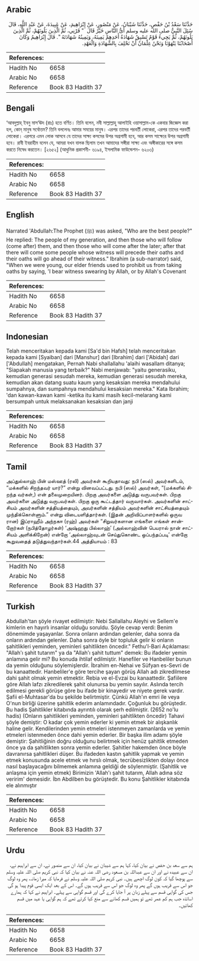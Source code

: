 ## Arabic


<div dir="rtl" lang="ar" style={{fontSize:'larger',backgroundColor:'#f8f9fa',padding:20}}>
حَدَّثَنَا سَعْدُ بْنُ حَفْصٍ، حَدَّثَنَا شَيْبَانُ، عَنْ مَنْصُورٍ، عَنْ إِبْرَاهِيمَ، عَنْ عَبِيدَةَ، عَنْ عَبْدِ اللَّهِ، قَالَ سُئِلَ النَّبِيُّ صلى الله عليه وسلم أَىُّ النَّاسِ خَيْرٌ قَالَ ‏ "‏ قَرْنِي، ثُمَّ الَّذِينَ يَلُونَهُمْ، ثُمَّ الَّذِينَ يَلُونَهُمْ، ثُمَّ يَجِيءُ قَوْمٌ تَسْبِقُ شَهَادَةُ أَحَدِهِمْ يَمِينَهُ، وَيَمِينُهُ شَهَادَتَهُ ‏"‏‏.‏ قَالَ إِبْرَاهِيمُ وَكَانَ أَصْحَابُنَا يَنْهَوْنَا وَنَحْنُ غِلْمَانٌ أَنْ نَحْلِفَ بِالشَّهَادَةِ وَالْعَهْدِ‏.‏
</div>
<div style={{backgroundColor:'#f8f9fa',padding:20, marginBottom: 10}}><table> <thead> <tr> <th>References:</th> <th></th> </tr> </thead> <tbody><tr><td>Hadith No</td><td>6658</td></tr><tr><td>Arabic No</td><td>6658</td></tr><tr><td>Reference</td><td>Book 83 Hadith 37</td></tr></tbody></table></div>

## Bengali


<div dir="ltr" lang="bn" style={{fontSize:'larger',backgroundColor:'#f8f9fa',padding:20}}>
‘আবদুল্লাহ্ ইবনু মাস‘ঊদ (রাঃ) হতে বর্ণিত। তিনি বলেন, নবী সাল্লাল্লাহু আলাইহি ওয়াসাল্লাম-কে একবার জিজ্ঞেস করা হল, কোন্ মানুষ সর্বোত্তম? তিনি বললেনঃ আমার সময়ের মানুষ। এরপর তাদের পরবর্তী লোকেরা, এরপর তাদের পরবর্তী লোকেরা। এরপরে এমন লোক আসবে যে তাদের সাক্ষ্য কসমের উপর অগ্রগামী হবে, আর কসম সাক্ষ্যের উপর অগ্রগামী হবে। রাবী ইবরাহীম বলেন যে, আমরা যখন বালক ছিলাম তখন আমাদের সঙ্গীরা সাক্ষ্য এবং অঙ্গীকারের সঙ্গে কসম করতে নিষেধ করতেন। [২৬৫২] (আধুনিক প্রকাশনী- ৬১৯৪, ইসলামিক ফাউন্ডেশন- ৬২০৩)
</div>
<div style={{backgroundColor:'#f8f9fa',padding:20, marginBottom: 10}}><table> <thead> <tr> <th>References:</th> <th></th> </tr> </thead> <tbody><tr><td>Hadith No</td><td>6658</td></tr><tr><td>Arabic No</td><td>6658</td></tr><tr><td>Reference</td><td>Book 83 Hadith 37</td></tr></tbody></table></div>

## English


<div dir="ltr" lang="en" style={{fontSize:'larger',backgroundColor:'#f8f9fa',padding:20}}>
Narrated 'Abdullah:The Prophet (ﷺ) was asked, "Who are the best people?" He replied: The people of my generation, and then those who will follow (come after) them, and then those who will come after the later; after that there will come some people whose witness will precede their oaths and their oaths will go ahead of their witness." Ibrahim (a sub-narrator) said, "When we were young, our elder friends used to prohibit us from taking oaths by saying, 'I bear witness swearing by Allah, or by Allah's Covenant
</div>
<div style={{backgroundColor:'#f8f9fa',padding:20, marginBottom: 10}}><table> <thead> <tr> <th>References:</th> <th></th> </tr> </thead> <tbody><tr><td>Hadith No</td><td>6658</td></tr><tr><td>Arabic No</td><td>6658</td></tr><tr><td>Reference</td><td>Book 83 Hadith 37</td></tr></tbody></table></div>

## Indonesian


<div dir="ltr" lang="id" style={{fontSize:'larger',backgroundColor:'#f8f9fa',padding:20}}>
Telah menceritakan kepada kami [Sa'd bin Hafsh] telah menceritakan kepada kami [Syaiban] dari [Manshur] dari [Ibrahim] dari ['Abidah] dari ['Abdullah] mengatakan, Pernah Nabi shallallahu 'alaihi wasallam ditanya; "Siapakah manusia yang terbaik?" Nabi menjawab: "yaitu generasiku, kemudian generasi sesudah mereka, kemudian generasi sesudah mereka, kemudian akan datang suatu kaum yang kesaksian mereka mendahului sumpahnya, dan sumpahnya mendahului kesaksian mereka." Kata Ibrahim; 'dan kawan-kawan kami -ketika itu kami masih kecil-melarang kami bersumpah untuk melaksanakan kesaksian dan janji
</div>
<div style={{backgroundColor:'#f8f9fa',padding:20, marginBottom: 10}}><table> <thead> <tr> <th>References:</th> <th></th> </tr> </thead> <tbody><tr><td>Hadith No</td><td>6658</td></tr><tr><td>Arabic No</td><td>6658</td></tr><tr><td>Reference</td><td>Book 83 Hadith 37</td></tr></tbody></table></div>

## Tamil


<div dir="ltr" lang="ta" style={{fontSize:'larger',backgroundColor:'#f8f9fa',padding:20}}>
அப்துல்லாஹ் பின் மஸ்ஊத் (ரலி) அவர்கள் கூறியதாவது: நபி (ஸல்) அவர்களிடம், “மக்களில் சிறந்தவர் யார்?” என்று வினவப்பட்டது. நபி (ஸல்) அவர்கள், “(மக்களில் சிறந்த வர்கள்,) என் தலைமுறையினர். பிறகு அவர்களை அடுத்து வருபவர்கள். பிறகு அவர்களை அடுத்து வருபவர்கள். பிறகு ஒரு கூட்டத்தார் வருவார்கள். அவர்களின் சாட்சியம் அவர்களின் சத்தியத்தையும், அவர்களின் சத்தியம் அவர்களின் சாட்சியத்தையும் முந்திக்கொள்ளும்.” என்று விடையளித்தார்கள். (இதன் அறிவிப்பாளர்களில் ஒருவ ரான) இப்ராஹீம் அந்நகஈ (ரஹ்) அவர்கள் “சிறுவர்களான எங்களை எங்கள் சான்றோர்கள் (நபித்தோழர்கள்) ‘அஷ்ஹது பில்லாஹ்’ (அல்லாஹ்வின் பெயரால் நான் சாட்சியம் அளிக்கிறேன்) என்றோ ‘அல்லாஹ்வுடன் செய்துகொண்ட ஒப்பந்தப்படி’ என்றோ கூறுவதைத் தடுத்துவந்தார்கள்.44 அத்தியாயம் : 83
</div>
<div style={{backgroundColor:'#f8f9fa',padding:20, marginBottom: 10}}><table> <thead> <tr> <th>References:</th> <th></th> </tr> </thead> <tbody><tr><td>Hadith No</td><td>6658</td></tr><tr><td>Arabic No</td><td>6658</td></tr><tr><td>Reference</td><td>Book 83 Hadith 37</td></tr></tbody></table></div>

## Turkish


<div dir="ltr" lang="tr" style={{fontSize:'larger',backgroundColor:'#f8f9fa',padding:20}}>
Abdullah'tan şöyle rivayet edilmiştir: Nebi Sallallahu Aleyhi ve Sellem'e kimlerin en hayırlı insanlar olduğu soruldu. Şöyle cevap verdi: Benim dönemimde yaşayanlar. Sonra onların ardından gelenler, daha sonra da onların ardından gelenler. Daha sonra öyle bir topluluk gelir ki onların şahitlikleri yeminden, yeminleri şahitlikten öncedir." Fethu'l-Bari Açıklaması: "Allah'ı şahit tutarım" ya da "Allah'ı şahit tuttum" demek: Bu ifadeler yemin anlamına gelir mi? Bu konuda ihtilaf edilmiştir. Hanefiler ve Hanbeliler bunun da yemin olduğunu söylemişlerdir. İbrahim en-Nehai ve Süfyan es-Sevri de bu kanaattedir. Hanbeliler'e göre tercihe şayan görüş Allah adı zikredilmese dahi şahit olmak yemin etmektir. Rebia ve el-Evzai bu kanaattedir. Şafiilere göre Allah lafzı zikredilerek şahit olunursa bu yemin sayılır. Aslında tercih edilmesi gerekli görüşe göre bu ifade bir kinayedir ve niyete gerek vardır. Şafii el-Muhtasar'da bu şekilde belirtmiştir. Çünkü Allah'ın emri ile veya O'nun birliği üzerine şahitlik ederim anlamındadır. Çoğunluk bu görüştedir. Bu hadis Şahitlikler kitabında ayrıntılı olarak şerh edilmiştir. (2652 no'lu hadis) (Onların şahitlikleri yeminden, yeminleri şahitlikten öncedir) Tahavi şöyle demiştir: O kadar çok yemin ederler ki yemin etmek bir alışkanlık haline gelir. Kendilerinden yemin etmeleri istenmeyen zamanlarda ve yemin etmeleri istenmeden önce dahi yemin ederler. Bir başka ilim adamı şöyle demiştir: Şahitliğinin doğru olduğunu belirtmek için henüz şahitlik etmeden önce ya da şahitlikten sonra yemin ederler. Şahitler hakemden önce böyle davranırsa şahitlikleri düşer. Bu ifadeden kastın şahitlik yapmak ve yemin etmek konusunda acele etmek ve hırslı olmak, tecrübesizlikten dolayı önce nasıl başlayacağını bilmemek anlamına geldiği de söylenmiştir. (Şahitlik ve anlaşma için yemin etmek) Birimizin 'Allah'ı şahit tutarım, Allah adına söz veririm' demesidir. İbn Abdilben bu görüştedir. Bu konu Şahitlikler kitabında ele alınmıştır
</div>
<div style={{backgroundColor:'#f8f9fa',padding:20, marginBottom: 10}}><table> <thead> <tr> <th>References:</th> <th></th> </tr> </thead> <tbody><tr><td>Hadith No</td><td>6658</td></tr><tr><td>Arabic No</td><td>6658</td></tr><tr><td>Reference</td><td>Book 83 Hadith 37</td></tr></tbody></table></div>

## Urdu


<div dir="rtl" lang="ur" style={{fontSize:'larger',backgroundColor:'#f8f9fa',padding:20}}>
ہم سے سعد بن حفص نے بیان کیا، کہا ہم سے شیبان نے بیان کیا، ان سے منصور نے، ان سے ابراہیم نے، ان سے عبیدہ نے اور ان سے عبداللہ بن مسعود رضی اللہ عنہ نے بیان کیا کہ نبی کریم صلی اللہ علیہ وسلم سے پوچھا گیا کہ کون لوگ اچھے ہیں۔ نبی کریم صلی اللہ علیہ وسلم نے فرمایا کہ میرا زمانہ، پھر وہ لوگ جو اس سے قریب ہوں گے پھر وہ لوگ جو اس سے قریب ہوں گے۔ اس کے بعد ایک ایسی قوم پیدا ہو گی جس کی گواہی قسم سے پہلے زبان پر آ جایا کرے گی اور قسم گواہی سے پہلے۔ ابراہیم نے کہا کہ ہمارے اساتذہ جب ہم کم عمر تھے تو ہمیں قسم کھانے سے منع کیا کرتے تھے کہ ہم گواہی یا عہد میں قسم کھائیں۔
</div>
<div style={{backgroundColor:'#f8f9fa',padding:20, marginBottom: 10}}><table> <thead> <tr> <th>References:</th> <th></th> </tr> </thead> <tbody><tr><td>Hadith No</td><td>6658</td></tr><tr><td>Arabic No</td><td>6658</td></tr><tr><td>Reference</td><td>Book 83 Hadith 37</td></tr></tbody></table></div>